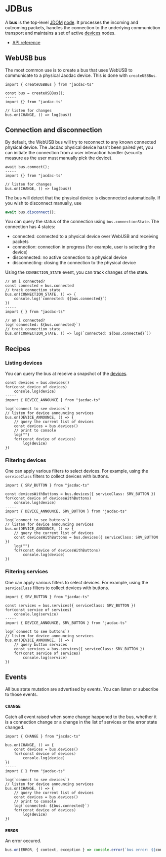 # JDBus

A **bus** is the top-level [JDOM](/clients/javascript/jdom/) [node](/clients/javascript/jdom/node/).
It processes the incoming and outcoming packets, 
handles the connection to the underlying communiction transport
and maintains a set of active [devices](/clients/javascript/jdom/device/) nodes.

* [API reference](https://microsoft.github.io/jacdac-ts/classes/JDBus.html)

## WebUSB bus

The most common use is to create a bus that uses WebUSB to
communicate to a physical Jacdac device. This is done with ``createUSBBus``.

```vanilla
import { createUSBBus } from "jacdac-ts"

const bus = createUSBBus();
-----
import {} from "jacdac-ts"

// listen for changes
bus.on(CHANGE, () => log(bus))
```

## Connection and disconnection

By default, the WebUSB bus will try to reconnect 
to any known connected physical device. The Jacdac physical device hasn't been paired yet,
you can initiate the connection from a user interaction handler (security measure as the user must manually pick the device).

```vanilla
await bus.connect();
-----
import {} from "jacdac-ts"

// listen for changes
bus.on(CHANGE, () => log(bus))
```

The bus will detect that the physical device is disconnected automatically. If you wish to disconnect manually, use

```javascript
await bus.disconnect();
```

You can query the status of the connection using ``bus.connectionState``. The connection has 4 states:

* connected: connected to a physical device over WebUSB and receiving packets
* connection: connection in progress (for example, user is selecting the device)
* disconnected: no active connection to a physical device
* disconnecting: closing the connection to the physical device

Using the ``CONNECTION_STATE`` event, you can track changes of the state.

```vanilla
// am i connected?
const connected = bus.connected
// track connection state
bus.on(CONNECTION_STATE, () => {
    console.log(`connected: ${bus.connected}`)
})
-----
import { } from "jacdac-ts"

// am i connected?
log(`connected: ${bus.connected}`)
// track connection state
bus.on(CONNECTION_STATE, () => log(`connected: ${bus.connected}`))
```

## Recipes

### Listing devices

You can query the bus at receive a snapshot of the [devices](/clients/javascript/jdom/device).

```vanilla
const devices = bus.devices()
for(const device of devices)
    console.log(device)
-----
import { DEVICE_ANNOUNCE } from "jacdac-ts"

log(`connect to see devices`)
// listen for device announcing services
bus.on(DEVICE_ANNOUNCE, () => {
    // query the current list of devices
    const devices = bus.devices()
    // print to console
    log("")
    for(const device of devices)
        log(device)
})
```


### Filtering devices

One can apply various filters to select devices. For example, using the ``serviceClass`` filters
to collect devices with buttons.

```vanilla
import { SRV_BUTTON } from "jacdac-ts"

const devicesWithButtons = bus.devices({ serviceClass: SRV_BUTTON })
for(const device of devicesWithButtons)
    console.log(device)
-----
import { DEVICE_ANNOUNCE, SRV_BUTTON } from "jacdac-ts"

log(`connect to see buttons`)
// listen for device announcing services
bus.on(DEVICE_ANNOUNCE, () => {
    // query the current list of devices
    const devicesWithButtons = bus.devices({ serviceClass: SRV_BUTTON })
    log("")
    for(const device of devicesWithButtons)
        console.log(device)
})
```

### Filtering services

One can apply various filters to select devices. For example, using the ``serviceClass`` filters
to collect devices with buttons.

```vanilla
import { SRV_BUTTON } from "jacdac-ts"

const services = bus.services({ serviceClass: SRV_BUTTON })
for(const service of services)
    console.log(service)
-----
import { DEVICE_ANNOUNCE, SRV_BUTTON } from "jacdac-ts"

log(`connect to see buttons`)
// listen for device announcing services
bus.on(DEVICE_ANNOUNCE, () => {
    // query button services
    const services = bus.services({ serviceClass: SRV_BUTTON })
    for(const service of services)
        console.log(service)
})
```


## Events

All bus state mutation are advertised by events. You can listen or subscribe to those events.

### ``CHANGE``

Catch all event raised when some change happened to the bus, whether it is a connection change or a change in the list of services
or the error state changed.

```vanilla
import { CHANGE } from "jacdac-ts"

bus.on(CHANGE, () => {
    const devices = bus.devices()
    for(const device of devices)
        console.log(device)
})
-----
import { } from "jacdac-ts"

log(`connect to see devices`)
// listen for device announcing services
bus.on(CHANGE, () => {
    // query the current list of devices
    const devices = bus.devices()
    // print to console
    log(`connected: ${bus.connected}`)
    for(const device of devices)
        log(device)
})
```


### ``ERROR``

An error occured.

```javascript
bus.on(ERROR, { context, exception } => console.error(`bus error: ${context}`, exception))
```
